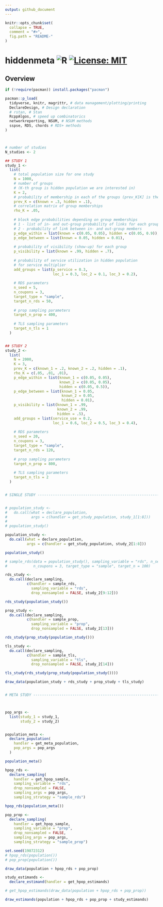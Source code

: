 ```yaml
---
output: github_document
---
```


```r
knitr::opts_chunk$set(
  collapse = TRUE,
  comment = "#>",
  fig.path = "README-"
)
```

# hiddenmeta ![R](https://github.com/gerasy1987/hiddenmeta/workflows/R/badge.svg) [![License: MIT](https://img.shields.io/badge/License-MIT-yellow.svg)](https://github.com/gerasy1987/hiddenmeta/blob/main/LICENSE)

## Overview

```r

if (!require(pacman)) install.packages("pacman")

pacman::p_load(
  tidyverse, knitr, magrittr, # data management/plotting/printing
  DeclareDesign, # Design declaration
  # rstan, # Stan
  RcppAlgos, # speed up combinatorics
  networkreporting, NSUM, # NSUM methods
  sspse, RDS, chords # RDS+ methods
)



# number of studies
N_studies <- 2

## STUDY 1
study_1 <- 
  list(
    # total population size for one study
    N = 1000,
    # number of groups
    # (K-th group is hidden population we are interested in)
    K = 2,
    # probability of membership in each of the groups (prev_K[K] is the true prevalence)
    prev_K = c(known = .3, hidden = .1),
    # correlation matrix of group memberships
    rho_K = .05,
    
    # block edge probabilities depending on group memberships
    # 1 - list of in- and out-group probability of links for each group
    # 2 - probability of link between in- and out-group members
    p_edge_within = list(known = c(0.05, 0.05), hidden = c(0.05, 0.9)),
    p_edge_between = list(known = 0.05, hidden = 0.01),
    
    # probability of visibility (show-up) for each group
    p_visibility = list(known = .99, hidden = .7),
    
    # probability of service utilization in hidden population
    # for service multiplier
    add_groups = list(p_service = 0.3, 
                      loc_1 = 0.3, loc_2 = 0.1, loc_3 = 0.2),
    
    # RDS parameters
    n_seed = 5,
    n_coupons = 3,
    target_type = "sample",
    target_n_rds = 50,
    
    # prop sampling parameters
    target_n_prop = 400,
    
    # TLS sampling parameters
    target_n_tls = 1
  )


## STUDY 2
study_2 <- 
  list(
    N = 2000,
    K = 3,
    prev_K = c(known_1 = .2, known_2 = .2, hidden = .1),
    rho_K = c(.05, .01, .01),
    p_edge_within = list(known_1 = c(0.05, 0.05),
                         known_2 = c(0.05, 0.05),
                         hidden = c(0.05, 0.5)),
    p_edge_between = list(known_1 = 0.05, 
                          known_2 = 0.05, 
                          hidden = 0.01),
    p_visibility = list(known_1 = .99,
                        known_2 = .99,
                        hidden = .5),
    add_groups = list(service_use = 0.2, 
                      loc_1 = 0.6, loc_2 = 0.5, loc_3 = 0.4),
    
    # RDS parameters
    n_seed = 20,
    n_coupons = 3,
    target_type = "sample",
    target_n_rds = 120,
    
    # prop sampling parameters
    target_n_prop = 800,
    
    # TLS sampling parameters
    target_n_tls = 2
  )


# SINGLE STUDY --------------------------------------------------------------------------------


# population_study <-
#   do.call(what = declare_population, 
#           args = c(handler = get_study_population, study_1[1:8]))
# 
# population_study()

population_study <- 
  do.call(what = declare_population, 
          args = c(handler = get_study_population, study_2[1:8]))

population_study()

# sample_rds(data = population_study(), sampling_variable = "rds", n_seed = 20, 
#            n_coupons = 3, target_type = "sample", target_n = 100)

rds_study <- 
  do.call(declare_sampling,
          c(handler = sample_rds, 
            sampling_variable = "rds",
            drop_nonsampled = FALSE, study_2[9:12]))

rds_study(population_study())

prop_study <- 
  do.call(declare_sampling,
          c(handler = sample_prop, 
            sampling_variable = "prop",
            drop_nonsampled = FALSE, study_2[13]))

rds_study(prop_study(population_study()))

tls_study <- 
  do.call(declare_sampling,
          c(handler = sample_tls, 
            sampling_variable = "tls",
            drop_nonsampled = FALSE, study_2[14]))

tls_study(rds_study(prop_study(population_study())))

draw_data(population_study + rds_study + prop_study + tls_study)


# META STUDY ----------------------------------------------------------------------------------



pop_args <- 
  list(study_1 = study_1,
       study_2 = study_2)


population_meta <- 
  declare_population(
    handler = get_meta_population, 
    pop_args = pop_args
  )

population_meta()

hpop_rds <- 
  declare_sampling(
    handler = get_hpop_sample, 
    sampling_variable = "rds",
    drop_nonsampled = FALSE,
    sampling_args = pop_args,
    sampling_strategy = "sample_rds") 

hpop_rds(population_meta())

pop_prop <- 
  declare_sampling(
    handler = get_hpop_sample, 
    sampling_variable = "prop",
    drop_nonsampled = FALSE,
    sampling_args = pop_args,
    sampling_strategy = "sample_prop") 

set.seed(19872312)
# hpop_rds(population())
# pop_prop(population())

draw_data(population + hpop_rds + pop_prop)

study_estimands <- 
  declare_estimand(handler = get_hpop_estimands)

# get_hpop_estimands(draw_data(population + hpop_rds + pop_prop))

draw_estimands(population + hpop_rds + pop_prop + study_estimands)



```
